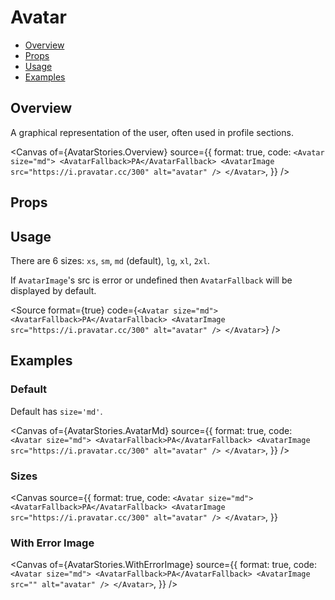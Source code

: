 # Avatar


<Meta of={AvatarStories} />

- [Overview](#overview)
- [Props](#props)
- [Usage](#usage)
- [Examples](#examples)

## Overview

A graphical representation of the user, often used in profile sections.

<Canvas
  of={AvatarStories.Overview}
  source={{
    format: true,
    code: `
      <Avatar size="md">
        <AvatarFallback>PA</AvatarFallback>
        <AvatarImage src="https://i.pravatar.cc/300" alt="avatar" />
      </Avatar>
    `,
  }}
/>

## Props

<Controls />

## Usage

There are 6 sizes: `xs`, `sm`, `md` (default), `lg`, `xl`, `2xl`.

If `AvatarImage`'s src is error or undefined then `AvatarFallback` will be displayed by default.

<Source format={true} code={`
  <Avatar size="md">
    <AvatarFallback>PA</AvatarFallback>
    <AvatarImage src="https://i.pravatar.cc/300" alt="avatar" />
  </Avatar>
`} />

## Examples

### Default

Default has `size='md'`.

<Canvas
  of={AvatarStories.AvatarMd}
  source={{
    format: true,
    code: `
      <Avatar size="md">
        <AvatarFallback>PA</AvatarFallback>
        <AvatarImage src="https://i.pravatar.cc/300" alt="avatar" />
      </Avatar>
    `,
  }}
/>

### Sizes

<Canvas
source={{
    format: true,
    code: `
      <Avatar size="md">
        <AvatarFallback>PA</AvatarFallback>
        <AvatarImage src="https://i.pravatar.cc/300" alt="avatar" />
      </Avatar>
    `,
  }}
  >
  <Story of={AvatarStories.AvatarXs} />
  <Story of={AvatarStories.AvatarSm} />
  <Story of={AvatarStories.AvatarMd} />
  <Story of={AvatarStories.AvatarLg} />
  <Story of={AvatarStories.AvatarXl} />
  <Story of={AvatarStories.Avatar2xl} />
</Canvas>


### With Error Image

<Canvas
  of={AvatarStories.WithErrorImage}
  source={{
    format: true,
    code: `
      <Avatar size="md">
        <AvatarFallback>PA</AvatarFallback>
        <AvatarImage src="" alt="avatar" />
      </Avatar>
    `,
  }}
/>
